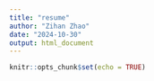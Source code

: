 ```yaml
---
title: "resume"
author: "Zihan Zhao"
date: "2024-10-30"
output: html_document
---
```


```r
knitr::opts_chunk$set(echo = TRUE)
```


